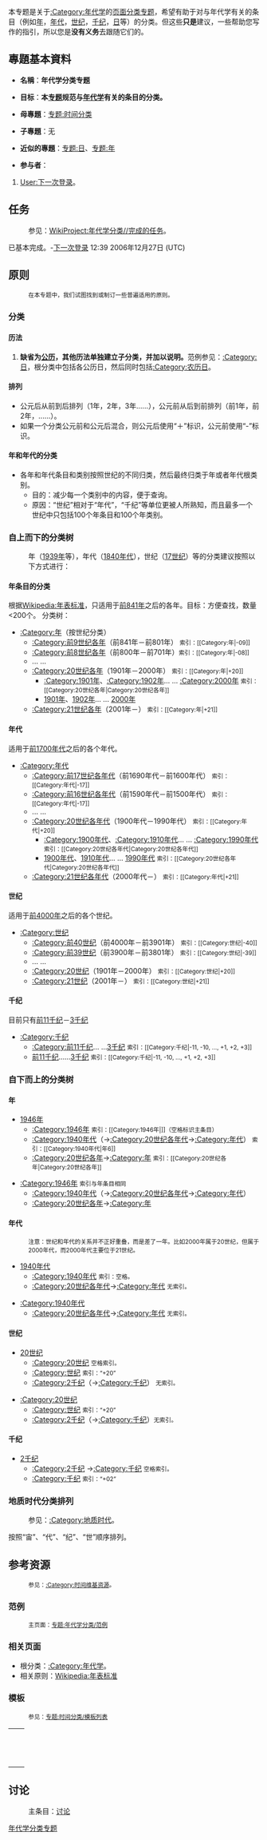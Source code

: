 {{分类帮助}}
本专题是关于[[:Category:年代学|:Category:年代学]]的[[Wikipedia:专题/页面分类|页面分类专题]]，希望有助于对与年代学有关的条目（例如[[年|年]]，[[年代|年代]]，[[世纪|世纪]]，[[千纪|千纪]]，[[日|日]]等）的分类。但这些'''只是'''建议，一些帮助您写作的指引，所以您是'''没有义务'''去跟随它们的。

==專題基本資料==
*'''名稱'''：'''年代学分类专题'''

*'''目标'''：'''本[[Wikipedia:专题|专题]]规范与[[年代学|年代学]]有关的条目的分类。'''

*'''母專題'''：[[专题:时间分类|专题:时间分类]]

*'''子專題'''：无

*'''近似的專題'''：[[专题:日|专题:日]]、[[专题:年|专题:年]]

*'''参与者'''：
#[[User:下一次登录|User:下一次登录]]。

==任务==
:参见：[[WikiProject:年代学分类/完成的任务|WikiProject:年代学分类//完成的任务]]。

已基本完成。-[[User:下一次登录|下一次登录]] 12:39 2006年12月27日 (UTC)

==原则==
:<small>在本专题中，我们试图找到或制订一些普遍适用的原则。</small>

===分类===
====历法====
#'''缺省为[[公历|公历]]，其他历法单独建立子分类，并加以说明。'''范例参见：[[:Category:日|:Category:日]]，根分类中包括各公历日，然后同时包括[[:Category:农历日|:Category:农历日]]。

====排列====
*公元后从前到后排列（1年，2年，3年......），公元前从后到前排列（前1年，前2年，......）。
*如果一个分类公元前和公元后混合，则公元后使用“＋”标识，公元前使用“-”标识。

====年和年代的分类====
*各年和年代条目和类别按照世纪的不同归类，然后最终归类于年或者年代根类别。
**目的：减少每一个类别中的内容，便于查询。
**原因：“世纪”相对于“年代”，“千纪”等单位更被人所熟知，而且最多一个世纪中只包括100个年条目和100个年类别。

===自上而下的分类树===
:年（[[1939年|1939年]]等），年代（[[1840年代|1840年代]]），世纪（[[17世纪|17世纪]]）等的分类建议按照以下方式进行：

====年条目的分类====
根据[[Wikipedia:年表标准|Wikipedia:年表标准]]，只适用于[[前841年|前841年]]之后的各年。目标：方便查找，数量<200个。
分类树：
*[[:Category:年|:Category:年]]（按世纪分类）
**[[:Category:前9世纪各年|:Category:前9世纪各年]]（前841年－前801年） <small>索引：<nowiki>[[Category:年|-09]]</nowiki></small>
**[[:Category:前8世纪各年|:Category:前8世纪各年]]（前800年－前701年）<small>索引：<nowiki>[[Category:年|-08]]</nowiki></small>
**... ...
**[[:Category:20世纪各年|:Category:20世纪各年]]（1901年－2000年）  <small>索引：<nowiki>[[Category:年|+20]]</nowiki></small>
***[[:Category:1901年|:Category:1901年]]、[[:Category:1902年|:Category:1902年]]... ... [[:Category:2000年|:Category:2000年]]  <small>索引：<nowiki>[[Category:20世纪各年|Category:20世纪各年]]</nowiki></small>
***[[1901年|1901年]]、[[1902年|1902年]]... ... [[2000年|2000年]]  
**[[:Category:21世纪各年|:Category:21世纪各年]]（2001年－）  <small>索引：<nowiki>[[Category:年|+21]]</nowiki></small>

====年代====
适用于[[前1700年代|前1700年代]]之后的各个年代。
*[[:Category:年代|:Category:年代]]
**[[:Category:前17世纪各年代|:Category:前17世纪各年代]]（前1690年代－前1600年代）  <small>索引：<nowiki>[[Category:年代|-17]]</nowiki></small>
**[[:Category:前16世纪各年代|:Category:前16世纪各年代]]（前1590年代－前1500年代）  <small>索引：<nowiki>[[Category:年代|-17]]</nowiki></small>
**... ...
**[[:Category:20世纪各年代|:Category:20世纪各年代]]（1900年代－1990年代）  <small>索引：<nowiki>[[Category:年代|+20]]</nowiki></small>
***[[:Category:1900年代|:Category:1900年代]]、[[:Category:1910年代|:Category:1910年代]]... ... [[:Category:1990年代|:Category:1990年代]]  <small>索引：<nowiki>[[Category:20世纪各年代|Category:20世纪各年代]]</nowiki></small>
***[[1900年代|1900年代]]、[[1910年代|1910年代]]... ... [[1990年代|1990年代]]  <small>索引：<nowiki>[[Category:20世纪各年代|Category:20世纪各年代]]</nowiki></small>
**[[:Category:21世纪各年代|:Category:21世纪各年代]]（2000年代－）  <small>索引：<nowiki>[[Category:年代|+21]]</nowiki></small>

====世纪====
适用于[[前4000年|前4000年]]之后的各个世纪。
*[[:Category:世纪|:Category:世纪]]
**[[:Category:前40世纪|:Category:前40世纪]]（前4000年－前3901年）  <small><nowiki>索引：[[Category:世纪|-40]]</nowiki></small>
**[[:Category:前39世纪|:Category:前39世纪]]（前3900年－前3801年）  <small><nowiki>索引：[[Category:世纪|-39]]</nowiki></small>
**... ...
**[[:Category:20世纪|:Category:20世纪]]（1901年－2000年）  <small><nowiki>索引：[[Category:世纪|+20]]</nowiki></small>
**[[:Category:21世纪|:Category:21世纪]]（2001年－）  <small><nowiki>索引：[[Category:世纪|+21]]</nowiki></small>

====千纪====
目前只有[[前11千纪|前11千纪]]－[[3千纪|3千纪]]
*[[:Category:千纪|:Category:千纪]]
**[[:Category:前11千纪|:Category:前11千纪]]... ...[[3千纪|3千纪]]   <small> <nowiki>索引：[[Category:千纪|-11, -10, ..., +1, +2, +3]]</nowiki></small>
**[[前11千纪|前11千纪]]......[[3千纪|3千纪]]  <small><nowiki>索引：[[Category:千纪|-11, -10, ..., +1, +2, +3]]</nowiki></small>

===自下而上的分类树===
====年====
*[[1946年|1946年]]
**[[:Category:1946年|:Category:1946年]] <small><nowiki>索引：[[Category:1946年|]]（空格标识主条目）</nowiki></small>
**[[:Category:1940年代|:Category:1940年代]]（->[[:Category:20世纪各年代|:Category:20世纪各年代]]->[[:Category:年代|:Category:年代]]） <small><nowiki>索引：[[Category:1940年代|年6]]</nowiki></small>
**[[:Category:20世纪各年|:Category:20世纪各年]]->[[:Category:年|:Category:年]] <small><nowiki>索引：[[Category:20世纪各年|Category:20世纪各年]]</nowiki></small>

*[[:Category:1946年|:Category:1946年]] <small>索引与年条目相同</small>
**[[:Category:1940年代|:Category:1940年代]]（->[[:Category:20世纪各年代|:Category:20世纪各年代]]->[[:Category:年代|:Category:年代]]）
**[[:Category:20世纪各年|:Category:20世纪各年]]->[[:Category:年|:Category:年]]

====年代====
:<small>注意：世纪和年代的关系并不正好重叠，而是差了一年。比如2000年属于20世纪，但属于2000年代，而2000年代主要位于21世纪。</small>
*[[1940年代|1940年代]]
**[[:Category:1940年代|:Category:1940年代]] <small>索引：空格。</small>
**[[:Category:20世纪各年代|:Category:20世纪各年代]]->[[:Category:年代|:Category:年代]] <small>无索引。</small>

*[[:Category:1940年代|:Category:1940年代]]
**[[:Category:20世纪各年代|:Category:20世纪各年代]]->[[:Category:年代|:Category:年代]] <small>无索引。</small>

====世纪====
*[[20世纪|20世纪]]
**[[:Category:20世纪|:Category:20世纪]] <small>空格索引。</small>
**[[:Category:世纪|:Category:世纪]] <small>索引：“+20”</small>
**[[:Category:2千纪|:Category:2千纪]]（->[[:Category:千纪|:Category:千纪]]） <small>无索引。</small>

*[[:Category:20世纪|:Category:20世纪]] 
**[[:Category:世纪|:Category:世纪]] <small>索引：“+20”</small>
**[[:Category:2千纪|:Category:2千纪]]（->[[:Category:千纪|:Category:千纪]]）<small>无索引。</small>

====千纪====
*[[2千纪|2千纪]]
**[[:Category:2千纪|:Category:2千纪]] ->[[:Category:千纪|:Category:千纪]] <small>空格索引。</small>
**[[:Category:千纪|:Category:千纪]] <small>索引：“+02”</small>

===地质时代分类排列===
:参见：[[:Category:地质时代|:Category:地质时代]]。

按照“宙”、“代”、“纪”、“世”顺序排列。

==参考资源==
:<small>参见：[[:Category:时间维基资源|:Category:时间维基资源]]。</small>

===范例===
:<small>主页面：[[专题:年代学分类/范例|专题:年代学分类/范例]]</small>
{{专题:年代学分类/范例}}

===相关页面===
*根分类：[[:Category:年代学|:Category:年代学]]。
*相关原则：[[Wikipedia:年表标准|Wikipedia:年表标准]]

===模板===
:<small>参见：[[专题:时间分类/模板列表|专题:时间分类/模板列表]]</small>
{| border="1" width=95%
|{{Tl|年代学分类专题}}<br>{{Tl|WP ChronCat}}
|{{年代学分类专题}}
|-
|{{Tl|年代学导航}}
|{{年代学导航}}
|-
|{{Tl|世纪各年导航}}
|{{世纪各年导航}}
|-
|{{Tl|世纪各年代导航}}
|{{世纪各年代导航}}
|}

==讨论==
:主条目：[[专题讨论:年代学分类|讨论]]

{{WikiProject Footer}}
[[Category:年代学分类专题|]]